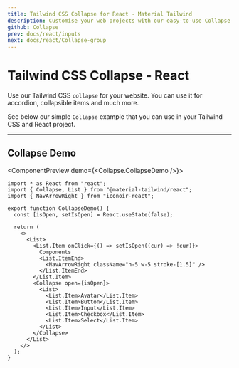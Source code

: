 ```yaml
---
title: Tailwind CSS Collapse for React - Material Tailwind
description: Customise your web projects with our easy-to-use Collapse component for Tailwind CSS and React using Material Design guidelines.
github: Collapse
prev: docs/react/inputs
next: docs/react/Collapse-group
---
```


# Tailwind CSS Collapse - React

Use our Tailwind CSS `collapse` for your website. You can use it for accordion, collapsible items and much more.

See below our simple `Collapse` example that you can use in your Tailwind CSS and React project.

---

## Collapse Demo

<ComponentPreview demo={<Collapse.CollapseDemo />}>
```tsx
import * as React from "react";
import { Collapse, List } from "@material-tailwind/react";
import { NavArrowRight } from "iconoir-react";

export function CollapseDemo() {
  const [isOpen, setIsOpen] = React.useState(false);

  return (
    <>
      <List>
        <List.Item onClick={() => setIsOpen((cur) => !cur)}>
          Components
          <List.ItemEnd>
            <NavArrowRight className="h-5 w-5 stroke-[1.5]" />
          </List.ItemEnd>
        </List.Item>
        <Collapse open={isOpen}>
          <List>
            <List.Item>Avatar</List.Item>
            <List.Item>Button</List.Item>
            <List.Item>Input</List.Item>
            <List.Item>Checkbox</List.Item>
            <List.Item>Select</List.Item>
          </List>
        </Collapse>
      </List>
    </>
  );
}
```
</ComponentPreview>